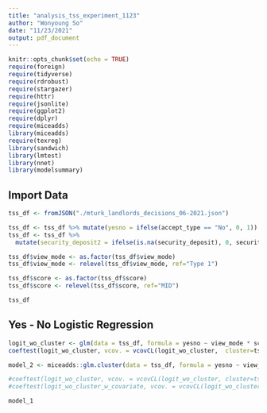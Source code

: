 ```yaml
---
title: "analysis_tss_experiment_1123"
author: "Wonyoung So"
date: "11/23/2021"
output: pdf_document
---
```


```r
knitr::opts_chunk$set(echo = TRUE)
require(foreign)
require(tidyverse)
require(rdrobust)
require(stargazer)
require(httr)
require(jsonlite)
require(ggplot2)
require(dplyr)
require(miceadds)
library(miceadds)
require(texreg)
library(sandwich)
library(lmtest)
library(nnet)
library(modelsummary)
```

## Import Data

```r
tss_df <- fromJSON("./mturk_landlords_decisions_06-2021.json")

tss_df <- tss_df %>% mutate(yesno = ifelse(accept_type == "No", 0, 1))
tss_df <- tss_df %>% 
  mutate(security_deposit2 = ifelse(is.na(security_deposit), 0, security_deposit))

tss_df$view_mode <- as.factor(tss_df$view_mode)
tss_df$view_mode <- relevel(tss_df$view_mode, ref="Type 1")

tss_df$score <- as.factor(tss_df$score)
tss_df$score <- relevel(tss_df$score, ref="MID")

tss_df
```



## Yes - No Logistic Regression

```r
logit_wo_cluster <- glm(data = tss_df, formula = yesno ~ view_mode * score, family = "binomial")
coeftest(logit_wo_cluster, vcov. = vcovCL(logit_wo_cluster,  cluster=tss_df$user_id, type ="HC2"))

model_2 <- miceadds::glm.cluster(data = tss_df, formula = yesno ~ view_mode * score + okay_blanket_policy + number_of_unit + race_ethnicity + gender + income, cluster="user_id", family = "binomial")

#coeftest(logit_wo_cluster, vcov. = vcovCL(logit_wo_cluster, cluster=tss_df$user_id, type ="HC0"))
#coeftest(logit_wo_cluster_w_covariate, vcov. = vcovCL(logit_wo_cluster_w_covariate, cluster=tss_df$user_id, type ="HC0"))

model_1
```

```r


```
